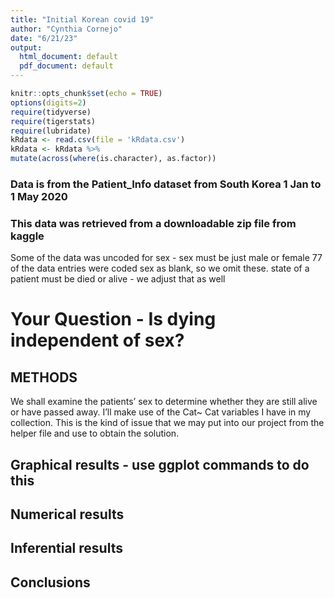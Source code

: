 ```yaml
---
title: "Initial Korean covid 19"
author: "Cynthia Cornejo"
date: "6/21/23"
output:
  html_document: default
  pdf_document: default
---
```


```r
knitr::opts_chunk$set(echo = TRUE)
options(digits=2)
require(tidyverse)
require(tigerstats)
require(lubridate)
kRdata <- read.csv(file = 'kRdata.csv')
kRdata <- kRdata %>%
mutate(across(where(is.character), as.factor))

```
### Data is from the Patient_Info dataset from South Korea 1 Jan to 1 May 2020
### This data was retrieved from a downloadable zip file from kaggle

Some of the data was uncoded for sex - sex must be just male or female
77 of the data entries were coded sex  as blank, so we omit these.
state of a patient must be died or alive - we adjust that as well   
  
  
  
# Your Question - Is dying independent of sex?

## METHODS

We shall examine the patients' sex to determine whether they are still alive or have passed away.  I'll make use of the Cat~ Cat variables I have in my collection. This is the kind of issue that we may put into our project from the helper file and use to obtain the solution.

## Graphical results - use ggplot commands to do this  



  





  
## Numerical results


## Inferential results 




## Conclusions

